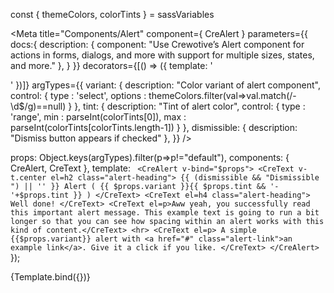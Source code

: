 const { themeColors, colorTints } = sassVariables


<Meta title="Components/Alert" component={ CreAlert }
  parameters={{
    docs:{
      description: {
        component: "Use Crewotive’s Alert component for actions in forms, dialogs, and more with support for multiple sizes, states, and more."
      },
    }
  }}
  decorators={[() => ({ template: '<div class="mt-2"><story/></div>' })]}
  argTypes={{
    variant: { description: "Color variant of alert component",
      control: {
         type : 'select', options : themeColors.filter(val=>val.match(/-\d$/g)==null)
      }
    },
    tint: { description: "Tint of alert color",
      control: {
         type : 'range', min : parseInt(colorTints[0]), max : parseInt(colorTints[colorTints.length-1])
      }
    },
    dismissible: { description: "Dismiss button appears if checked"
    },
  }}
  />

  props: Object.keys(argTypes).filter(p=>p!="default"),
  components: { CreAlert, CreText },
  template: `
    <CreAlert v-bind="$props">
      <CreText v-t.center el=h2 class="alert-heading">
        {{ (dismissible && "Dismissible ") || '' }} Alert ( {{ $props.variant }}{{ $props.tint && '-'+$props.tint }} )
      </CreText>
      <CreText el=h4 class="alert-heading">
        Well done!
      </CreText>
      <CreText el=p>Aww yeah, you successfully read this important alert message. This example text is going to run a bit longer so that you can see how spacing within an alert works with this kind of content.</CreText>
      <hr>
      <CreText el=p>
      A simple {{$props.variant}} alert with <a href="#" class="alert-link">an example link</a>. Give it a click if you like.
      </CreText>
    </CreAlert>`
});

<div className="d-none">

<Story
  name="Alert">
  {Template.bind({})}
</Story>

</div>


<Title/>
<SubTitle/>
<Description/>
<Primary/>
<ArgsTable story="Alert" />
<Stories/>
